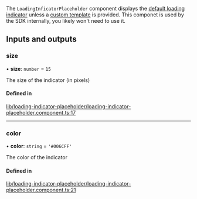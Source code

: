 The `LoadingInficatorPlaceholder` component displays the [default loading indicator](./LoadingIndicatorComponent.mdx) unless a [custom template](../services/CustomTemplatesService.mdx) is provided. This componet is used by the SDK internally, you likely won't need to use it.

[//]: # "Start of generated content"
## Inputs and outputs 


### size

• **size**: `number` = `15`

The size of the indicator (in pixels)

#### Defined in

[lib/loading-indicator-placeholder/loading-indicator-placeholder.component.ts:17](https://github.com/GetStream/stream-chat-angular/blob/76510be/projects/stream-chat-angular/src/lib/loading-indicator-placeholder/loading-indicator-placeholder.component.ts#L17)

___

### color

• **color**: `string` = `'#006CFF'`

The color of the indicator

#### Defined in

[lib/loading-indicator-placeholder/loading-indicator-placeholder.component.ts:21](https://github.com/GetStream/stream-chat-angular/blob/76510be/projects/stream-chat-angular/src/lib/loading-indicator-placeholder/loading-indicator-placeholder.component.ts#L21)

[//]: # "End of generated content"
